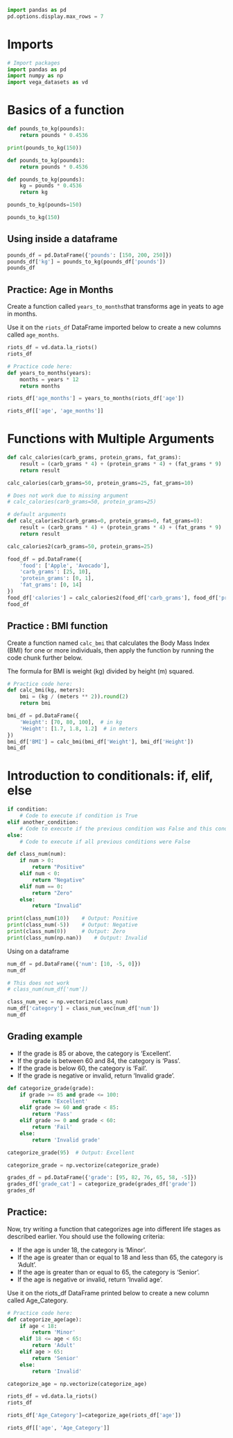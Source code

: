 


```python
import pandas as pd
pd.options.display.max_rows = 7
```

# Imports
```python
# Import packages
import pandas as pd
import numpy as np
import vega_datasets as vd
```

# Basics of a function
```python
def pounds_to_kg(pounds):
    return pounds * 0.4536
```


```python
print(pounds_to_kg(150))
```

```python
def pounds_to_kg(pounds):
    return pounds * 0.4536
```


```python
def pounds_to_kg(pounds):
    kg = pounds * 0.4536
    return kg
```


```python
pounds_to_kg(pounds=150)
```


```python
pounds_to_kg(150)
```

## Using inside a dataframe

```python
pounds_df = pd.DataFrame({'pounds': [150, 200, 250]})
pounds_df['kg'] = pounds_to_kg(pounds_df['pounds'])
pounds_df

```

## Practice: Age in Months

Create a function called `years_to_months`that transforms age in yeats to age in months.

Use it on the `riots_df` DataFrame imported below to create a new columns called `age_months`.

```python
riots_df = vd.data.la_riots()
riots_df 
```

```python
# Practice code here:
def years_to_months(years):
    months = years * 12
    return months

riots_df['age_months'] = years_to_months(riots_df['age'])

riots_df[['age', 'age_months']]
```

# Functions with Multiple Arguments

```python
def calc_calories(carb_grams, protein_grams, fat_grams):
    result = (carb_grams * 4) + (protein_grams * 4) + (fat_grams * 9)
    return result

calc_calories(carb_grams=50, protein_grams=25, fat_grams=10)
```


```python
# Does not work due to missing argument
# calc_calories(carb_grams=50, protein_grams=25)
```


```python
# default arguments
def calc_calories2(carb_grams=0, protein_grams=0, fat_grams=0):
    result = (carb_grams * 4) + (protein_grams * 4) + (fat_grams * 9)
    return result
```


```python
calc_calories2(carb_grams=50, protein_grams=25)
```


```python
food_df = pd.DataFrame({
    'food': ['Apple', 'Avocado'],
    'carb_grams': [25, 10],
    'protein_grams': [0, 1],
    'fat_grams': [0, 14]
})
food_df['calories'] = calc_calories2(food_df['carb_grams'], food_df['protein_grams'], food_df['fat_grams'])
food_df
```

## Practice : BMI function

Create a function named `calc_bmi` that calculates the Body Mass Index (BMI) for one or more individuals, then apply the function by running the code chunk further below.

The formula for BMI is weight (kg) divided by height (m) squared.

```python
# Practice code here:
def calc_bmi(kg, meters):
    bmi = (kg / (meters ** 2)).round(2)
    return bmi
```
```python
bmi_df = pd.DataFrame({
    'Weight': [70, 80, 100],  # in kg
    'Height': [1.7, 1.8, 1.2]  # in meters
})
bmi_df['BMI'] = calc_bmi(bmi_df['Weight'], bmi_df['Height'])
bmi_df
```

# Introduction to conditionals: if, elif, else

```python
if condition:
    # Code to execute if condition is True
elif another_condition:
    # Code to execute if the previous condition was False and this condition is True
else:
    # Code to execute if all previous conditions were False
```


```python
def class_num(num):
    if num > 0:
        return "Positive"
    elif num < 0:
        return "Negative"
    elif num == 0:
        return "Zero"
    else:
        return "Invalid"

print(class_num(10))    # Output: Positive
print(class_num(-5))    # Output: Negative
print(class_num(0))     # Output: Zero
print(class_num(np.nan))    # Output: Invalid
```

Using on a dataframe 

```python
num_df = pd.DataFrame({'num': [10, -5, 0]})
num_df
```

```python
# This does not work
# class_num(num_df['num'])
```


```python
class_num_vec = np.vectorize(class_num)
num_df['category'] = class_num_vec(num_df['num'])
num_df
```

## Grading example 

- If the grade is 85 or above, the category is ‘Excellent’.
- If the grade is between 60 and 84, the category is ‘Pass’.
- If the grade is below 60, the category is ‘Fail’.
- If the grade is negative or invalid, return ‘Invalid grade’.

```python
def categorize_grade(grade):
    if grade >= 85 and grade <= 100:
        return 'Excellent'
    elif grade >= 60 and grade < 85:
        return 'Pass'
    elif grade >= 0 and grade < 60:
        return 'Fail'
    else:
        return 'Invalid grade'

categorize_grade(95)  # Output: Excellent
```


```python
categorize_grade = np.vectorize(categorize_grade)
```


```python
grades_df = pd.DataFrame({'grade': [95, 82, 76, 65, 58, -5]})
grades_df['grade_cat'] = categorize_grade(grades_df['grade'])
grades_df
```

## Practice: 

Now, try writing a function that categorizes age into different life stages as described earlier. You should use the following criteria:

- If the age is under 18, the category is ‘Minor’.
- If the age is greater than or equal to 18 and less than 65, the category is ‘Adult’.
- If the age is greater than or equal to 65, the category is ‘Senior’.
- If the age is negative or invalid, return ‘Invalid age’.

Use it on the riots_df DataFrame printed below to create a new column called Age_Category.

```python
# Practice code here:
def categorize_age(age):
    if age < 18:
        return 'Minor'
    elif 18 <= age < 65:
        return 'Adult'
    elif age > 65:
        return 'Senior'
    else:
        return 'Invalid'

categorize_age = np.vectorize(categorize_age)

riots_df = vd.data.la_riots()
riots_df

riots_df['Age_Category']=categorize_age(riots_df['age'])

riots_df[['age', 'Age_Category']]
```

